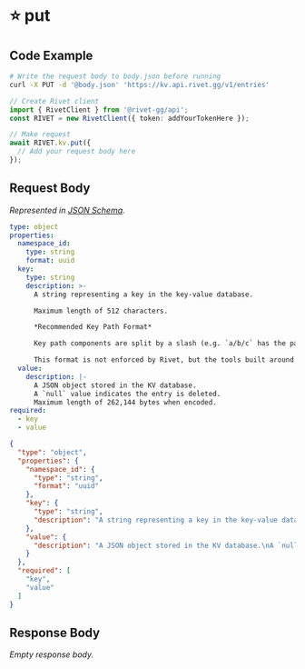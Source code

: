 
# ⭐️ put

## Code Example

<CodeGroup title='Request' tag='PUT' label='https://kv.api.rivet.gg/v1/entries'>

```bash {{ title: 'cURL' }}
# Write the request body to body.json before running
curl -X PUT -d '@body.json' 'https://kv.api.rivet.gg/v1/entries'
```

```ts
// Create Rivet client
import { RivetClient } from '@rivet-gg/api';
const RIVET = new RivetClient({ token: addYourTokenHere });

// Make request
await RIVET.kv.put({
  // Add your request body here
});
```

</CodeGroup>


## Request Body

_Represented in [JSON Schema](https://json-schema.org/)._

<CodeGroup title='Request'>

```yaml
type: object
properties:
  namespace_id:
    type: string
    format: uuid
  key:
    type: string
    description: >-
      A string representing a key in the key-value database.

      Maximum length of 512 characters.

      *Recommended Key Path Format*

      Key path components are split by a slash (e.g. `a/b/c` has the path components `["a", "b", "c"]`). Slashes can be escaped by using a backslash (e.g. `a/b\/c/d` has the path components `["a", "b/c", "d"]`).

      This format is not enforced by Rivet, but the tools built around Rivet KV work better if this format is used.
  value:
    description: |-
      A JSON object stored in the KV database.
      A `null` value indicates the entry is deleted.
      Maximum length of 262,144 bytes when encoded.
required:
  - key
  - value

```

```json
{
  "type": "object",
  "properties": {
    "namespace_id": {
      "type": "string",
      "format": "uuid"
    },
    "key": {
      "type": "string",
      "description": "A string representing a key in the key-value database.\nMaximum length of 512 characters.\n*Recommended Key Path Format*\nKey path components are split by a slash (e.g. `a/b/c` has the path components `[\"a\", \"b\", \"c\"]`). Slashes can be escaped by using a backslash (e.g. `a/b\\/c/d` has the path components `[\"a\", \"b/c\", \"d\"]`).\nThis format is not enforced by Rivet, but the tools built around Rivet KV work better if this format is used."
    },
    "value": {
      "description": "A JSON object stored in the KV database.\nA `null` value indicates the entry is deleted.\nMaximum length of 262,144 bytes when encoded."
    }
  },
  "required": [
    "key",
    "value"
  ]
}
```

</CodeGroup>


## Response Body

_Empty response body._
